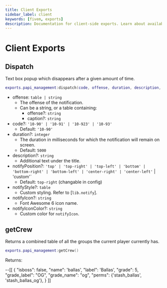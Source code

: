 ```yaml
---
title: Client Exports
sidebar_label: client
keywords: [fivem, exports]
description: Documentation for client-side exports. Learn about available functions for notifications, group management, and other client-side utilities.
---
```


# Client Exports

## Dispatch

Text box popup which disappears after a given amount of time.

```lua
exports.papi_management:dispatch(code, offense, duration, description, notifyPosition, notifyStyle, notifyIcon, notifyIconColor)
```

- offense: `table | string`
  - The offense of the notification.
  - Can be a string, or a table containing:
    - offense?: `string`
    - caption?: `string`
- code?: `'10-90' | '10-91' | '10-923' | '10-93'`
  - Default: `'10-90'`
- duration?: `integer`
  - The duration in milliseconds for which the notification will remain on screen.
  - Default: `5000`
- description?: `string`
  - Additional text under the title.
- notifyPosition?: `'top' | 'top-right' | 'top-left' | 'bottom' | 'bottom-right' | 'bottom-left' | 'center-right' | 'center-left'` | 'custom'`
  - Default: `top-right` (changable in config)
- notifyStyle?: `table`
  - Custom styling. Refer to [`lib.notify`].
- notifyIcon?: `string`
  - Font Awesome 6 icon name.
- notifyIconColor?: `string`
  - Custom color for `notifyIcon`.

## getCrew

Returns a combined table of all the groups the current player currently has.

```lua
exports.papi_management:getCrew()
```

Returns:

--[[
    {
        "isboss": false,
        "name": 'ballas',
        "label": 'Ballas',
        "grade": 5,
        "grade_label": "OG",
        "grade_name": "og",
        "perms": {'stash_ballas', 'stash_ballas_og'},
    }
]]